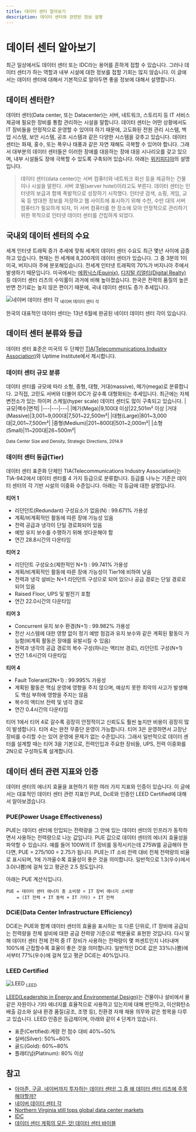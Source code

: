 ```yaml
---
title: 데이터 센터 알아보기
description: 데이터 센터와 관련된 정보 설명
---
```

# 데이터 센터 알아보기
최근 일상에서도 데이터 센터 또는 IDC라는 용어를 흔하게 접할 수 있습니다. 그러나 데이터 센터가 하는 역할과 내부 시설에 대한 정보를 접할 기회는 많지 않습니다. 이 글에서는 데이터 센터에 대해서 기본적으로 알아두면 좋을 정보에 대해서 설명합니다.

## 데이터 센터란?
데이터 센터(Data center, 또는 Datacenter)는 서버, 네트워크, 스토리지 등 IT 서비스 제공에 필요한 장비를 통합 관리하는 시설을 말합니다.
데이터 센터는 어떤 상황에서도 IT 장비들을 안정적으로 운영할 수 있어야 하기 때문에, 고도화된 전원 관리 시스템, 백업 시스템, 보안 시스템, 공조 시스템과 같은 다양한 시스템을 갖추고 있습니다.
데이터 센터는 화재, 홍수, 또는 폭우나 태풍과 같은 자연 재해도 극복할 수 있어야 합니다. 그래서 대부분의 데이터 센터들은 이러한 장애를 대응하는 장애 대응 시나리오를 갖고 있으며, 내부 시설들도 장애 극복할 수 있도록 구축되어 있습니다.
아래는 [위키피디아](https://ko.wikipedia.org/wiki/%EB%8D%B0%EC%9D%B4%ED%84%B0_%EC%84%BC%ED%84%B0)의 설명입니다.

> 데이터 센터(data center)는 서버 컴퓨터와 네트워크 회선 등을 제공하는 건물이나 시설을 말한다. 서버 호텔(server hotel)이라고도 부른다.
데이터 센터는 인터넷의 보급과 함께 폭발적으로 성장하기 시작했다. 인터넷 검색, 쇼핑, 게임, 교육 등 방대한 정보를 저장하고 웹 사이트에 표시하기 위해
수천, 수만 대의 서버 컴퓨터가 필요하게 되자, 이 서버 컴퓨터를 한 장소에 모아 안정적으로 관리하기 위한 목적으로 인터넷 데이터 센터를 건립하게 되었다.

## 국내외 데이터 센터의 수요
세계 인터넷 트래픽 증가 추세에 맞춰 세계의 데이터 센터 수요도 최근 몇년 사이에 급증하고 있습니다. 현재는 전 세계에 8,200개의 데이터 센터가 있습니다. 그 중 3분의 1이 미국, 버지니아 주에 분포해있습니다. 전세계 인터넷 트래픽의 70%가 버지니아 주에서 발생하기 때문입니다.
미국에서는 [에퀴닉스(Equinix)](https://www.equinix.kr/), [디지털 리얼티(Digital Realty)](https://www.digitalrealty.com/) 등 데이터 센터 리츠의 수익률이 과거에 비해 높아졌습니다.
한국은 전력의 품질의 높은 반면 전기료는 높지 않은 편이기 때문에, 국내 데이터 센터도 증가 추세입니다.

![네이버 데이터 센터 각](https://www.navercorp.com/img/ko/mobile/value/img_datacenter.png)
<sub>네이버 데이터 센터 각</sub>

한국의 대표적인 데이터 센터는 13년 6월에 완공된 네이터 데이터 센터 각이 있습니다.

## 데이터 센터 분류와 등급
데이터 센터 표준은 미국의 두 단체인 [TIA(Telecommunications Industry Association)](https://en.wikipedia.org/wiki/Telecommunications_Industry_Association)와 Uptime Institute에서 제시합니다. 

### 데이터 센터 규모 분류
데이터 센터를 규모에 따라 소형, 중형, 대형, 거대(massive), 메가(mega)로 분류합니다. 고직접, 고민도 서버와 더불어 IDC가 갈수록 대형화되는 추세입니다. 최근에는 자체 변전소가 있는 하이퍼 스케일(hyper scale) 데이터 센터도 많이 구축되고 있습니다.
|규모|랙수|면적|
|---|---|---|
|메가(Mega)|9,100대 이상|22,501m² 이상
|거대(Massive)|3,001~9,000대|7,501~22,500m²|
|대형(Large)|801~3,000대|2,001~7,500m²|
|중형(Medium)|201~800대|501~2,000m²|
|소형(Small)|11~200대|26~500m²|

<sub>Data Center Size and Density, Strategic Directions, 2014.9</sub>

### 데이터 센터 등급(Tier)
데이터 센터 표준화 단체인 TIA(Telecommunications Industry Association)는 TIA-942에서 데이터 센터를 4 가지 등급으로 분류합니다.
등급를 나누는 기준은 데이터 센터의 각 기반 시설의 이중화 수준입니다. 아래는 각 등급에 대한 설명입니다.

**티어 1**
* 리던던트(Redundant) 구성요소가 없음(N) : 99.671% 가용성
* 계획/비계획적인 활동에 따른 장애 가능성 있음
* 전력 공급과 냉각이 단일 경로화되어 있음
* 예방 유지 보수를 수행하기 위해 셧다운해야 함
* 연간 28.8시간의 다운타임

**티어 2**
* 리던던트 구성요소(제한적인 N+1) : 99.741% 가용성
* 계획/비계획적인 활동에 따른 장애 가능성이 Tier1에 비하여 낮음
* 전력과 냉각 설비는 N+1 리던던트 구성으로 되어 있으나 공급 경로는 단일 경로로 되어 있음
* Raised Floor, UPS 및 발전기 포함
* 연간 22.0시간의 다운타임

**티어 3**
* Concurrent 유지 보수 환경(N+1) : 99.982% 가용성
* 전산 시스템에 대한 영향 없이 정기 예방 점검과 유지 보수와 같은 계획된 활동이 가능함(비계획 활동은 장애를 유발시킬 수 있음)
* 전력과 냉각의 공급 경로의 복수 구성(하나는 액티브 경로), 리던던트 구성(N+1)
* 연간 1.6시간의 다운타임

**티어 4**
* Fault Tolerant(2N+1) : 99.995% 가용성
* 계획된 활동은 핵심 운영에 영향을 주지 않으며, 예상치 못한 최악의 사고가 발생해도 핵심 부하에 영향을 주지는 않음
* 복수의 액티브 전력 및 냉각 경로
* 연간 0.4시간의 다운타임

티어 1에서 티어 4로 갈수록 굉장히 안정적이고 신뢰도도 훨씬 높지만 비용이 굉장히 많이 발생합니다. 티어 4는 완전 무중단 운영이 가능합니다.
티어 3은 운영하면서 고장난 장비를 수리할 수는 있어 운영에 문제가 없는 수준입니다. 그래서 일반적으로 데이터 센터를
설계할 때는 티어 3을 기본으로, 전력인입과 주요한 장비들, UPS, 전력 이중화를 2N으로 구성하도록 설계합니다.

## 데이터 센터 관련 지표와 인증
데이터 센터의 에너지 효율을 표현하기 위한 여러 가지 지표와 인증이 있습니다. 이 글에서는 대표적인 데이터 센터 관련 지표인 PUE, DciE와 인증인 LEED Certified에 대해서 알아보겠습니다.

### PUE(Power Usage Effectiveness)
PUE는 데이터 센터에 인입되는 전력량을 그 안에 있는 데이터 센터의 인프라가 동작하면서 사용하는 전력량으로 나눈 값입니다. PUE 값으로 데이터 센터의 에너지 효율성을 파악할 수 있습니다.
예를 들어 100W의 IT 장비를 동작시키는데 275W를 공급해야 한다면, PUE = 275/100 = 2.75가 됩니다.
PUE는 IT 소비 전력 대비 전체 전력량의 비율로 표시되며, 1에 가까울수록 효율성이 좋은 것을 의미합니다. 일반적으로 1.3(우수)에서 3.0(나쁨)에 걸쳐 있고 평균은 2.5 정도입니다.

아래는 PUE 계산식입니다.
```shell
PUE = 데이터 센터 에너지 총 소비량 ÷ IT 장비 에너지 소비량
    = (IT 전력 + IT 동력 + IT 기타) ÷ IT 전력
```

### DCiE(Data Center Infrastructure Efficiency)
DCiE는 PUE와 함께 데이터 센터의 효율을 표시하는 또 다른 단위로, IT 장비에 공급되는 전력량을 전체 설비에 대한 공급 전력량 기준으로 백분율로 표현한 것입니다.
다시 말해 데이터 센터 전체 전력 중 IT 장비가 사용하는 전력량이 몇 퍼센트인지 나타내며 100%에 근접할수록 효율이 좋은 것을 의미합니다.
일반적인 DCiE 값은 33%(나쁨)에서부터 77%(우수)에 걸쳐 있고 평균 DCiE는 40%입니다.

### LEED Certified
![LEED](/images/datacenter/datacenter_leed.png)
<sub>LEED</sub>

[LEED(Leadership in Energy and Environmental Design)](https://www.usgbc.org/leed)는 건물이나 설비에서 물 같은 자원이나 기타 에너지를 효율적으로 사용하고 있는지에 대해 판단하고,
이산화탄소 배출 감소와 실내 환경 품질(공조, 조명 등), 친환경 자재 채용 의무와 같은 항목을 다루고 있습니다.
LEED 인증은 등급제이며, 아래와 같이 4 단계가 있습니다.

* 표준(Certified):계량 전 점수 대비 40%~50%
* 실버(Silver): 50%~60%
* 골드(Gold): 60%~80%
* 플래티넘(Platinum): 80% 이상

## 참고
* [아마존, 구글, 네이버까지 투자하는 데이터 센터! 그 중 왜 데이터 센터 리츠에 주목해야할까?](https://youtu.be/cp0sp-iE1mo)
* [네이버 데이터 센터 각](https://datacenter.navercorp.com/)
* [Northern Virginia still tops global data center markets](https://wtop.com/business-finance/2022/01/n-virginia-still-tops-global-data-center-markets-and-whats-a-gigawatt/)
* [IDC](https://www.idc.com/kr)
* [데이터 센터 계획의 모든 것! 데이터 센터 바이블](https://www.youtube.com/watch?v=T-dhMIAyYPk)
